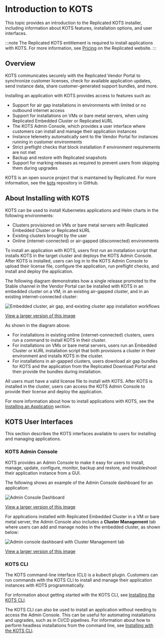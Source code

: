
# Introduction to KOTS

This topic provides an introduction to the Replicated KOTS installer, including information about KOTS features, installation options, and user interfaces.

:::note
The Replicated KOTS entitlement is required to install applications with KOTS. For more information, see [Pricing](https://www.replicated.com/pricing) on the Replicated website.
:::

## Overview

<Kots/>

KOTS communicates securely with the Replicated Vendor Portal to synchronize customer licenses, check for available application updates, send instance data, share customer-generated support bundles, and more.

Installing an application with KOTS provides access to features such as:

* Support for air gap installations in environments with limited or no outbound internet access
* Support for installations on VMs or bare metal servers, when using Replicated Embedded Cluster or Replicated kURL
* The KOTS Admin Console, which provides a user interface where customers can install and manage their application instances
* Instance telemetry automatically sent to the Vendor Portal for instances running in customer environments
* Strict preflight checks that block installation if environment requirements are not met
* Backup and restore with Replicated snapshots
* Support for marking releases as required to prevent users from skipping them during upgrades

KOTS is an open source project that is maintained by Replicated. For more information, see the [kots](https://github.com/replicatedhq/kots) repository in GitHub.

## About Installing with KOTS

KOTS can be used to install Kubernetes applications and Helm charts in the following environments:
* Clusters provisioned on VMs or bare metal servers with Replicated Embedded Cluster or Replicated kURL
* Existing clusters brought by the user
* Online (internet-connected) or air-gapped (disconnected) environments

To install an application with KOTS, users first run an installation script that installs KOTS in the target cluster and deploys the KOTS Admin Console. After KOTS is installed, users can log in to the KOTS Admin Console to upload their license file, configure the application, run preflight checks, and install and deploy the application.

The following diagram demonstrates how a single release promoted to the Stable channel in the Vendor Portal can be installed with KOTS in an embedded cluster on a VM, in an existing air-gapped cluster, and in an existing internet-connected cluster:

<img alt="Embedded cluster, air gap, and existing cluster app installation workflows" src="/images/kots-installation-overview.png"/>

[View a larger version of this image](/images/kots-installation-overview.png)

As shown in the diagram above: 
* For installations in existing online (internet-connected) clusters, users run a command to install KOTS in their cluster.
* For installations on VMs or bare metal servers, users run an Embedded Cluster or kURL installation script that both provisions a cluster in their environment and installs KOTS in the cluster.
* For installations in air-gapped clusters, users download air gap bundles for KOTS and the application from the Replicated Download Portal and then provide the bundles during installation.

All users must have a valid license file to install with KOTS. After KOTS is installed in the cluster, users can access the KOTS Admin Console to provide their license and deploy the application.

For more information about how to install applications with KOTS, see the [Installing an Application](/enterprise/installing-overview) section.

## KOTS User Interfaces

This section describes the KOTS interfaces available to users for installing and managing applications.

### KOTS Admin Console

KOTS provides an Admin Console to make it easy for users to install, manage, update, configure, monitor, backup and restore, and troubleshoot their application instance from a GUI.

The following shows an example of the Admin Console dashboard for an application:

![Admin Console Dashboard](/images/guides/kots/application.png)

[View a larger version of this image](/images/guides/kots/application.png)

For applications installed with Replicated Embedded Cluster in a VM or bare metal server, the Admin Console also includes a **Cluster Management** tab where users can add and manage nodes in the embedded cluster, as shown below:

![Admin console dashboard with Cluster Management tab](/images/gitea-ec-ready.png)

[View a larger version of this image](/images/gitea-ec-ready.png)

### KOTS CLI

The KOTS command-line interface (CLI) is a kubectl plugin. Customers can run commands with the KOTS CLI to install and manage their application instances with KOTS programmatically.

For information about getting started with the KOTS CLI, see [Installing the KOTS CLI](/reference/kots-cli-getting-started).

The KOTS CLI can also be used to install an application without needing to access the Admin Console. This can be useful for automating installations and upgrades, such as in CI/CD pipelines. For information about how to perform headless installations from the command line, see [Installing with the KOTS CLI](/enterprise/installing-existing-cluster-automation).